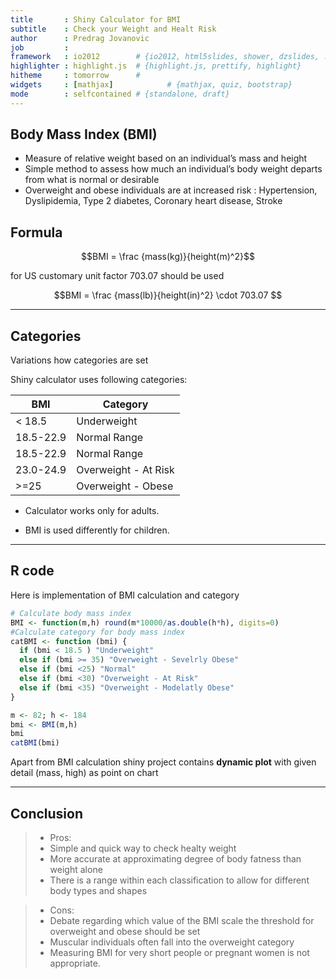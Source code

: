 ```yaml
---
title       : Shiny Calculator for BMI
subtitle    : Check your Weight and Healt Risk
author      : Predrag Jovanovic
job         : 
framework   : io2012        # {io2012, html5slides, shower, dzslides, ...}
highlighter : highlight.js  # {highlight.js, prettify, highlight}
hitheme     : tomorrow      # 
widgets     : [mathjax]            # {mathjax, quiz, bootstrap}
mode        : selfcontained # {standalone, draft}
---
```


## Body Mass Index (BMI)

- Measure of relative weight based on an individual's mass and height
- Simple method to assess how much an individual's body weight departs from what is normal or desirable 
- Overweight and obese individuals are at increased risk : Hypertension,  Dyslipidemia, Type 2 diabetes, Coronary heart disease, Stroke


## Formula

$$BMI = \frac {mass(kg)}{height(m)^2}$$

for US customary unit factor 703.07 should be used

$$BMI = \frac {mass(lb)}{height(in)^2} \cdot 703.07 $$

---

## Categories
Variations how categories are set 

Shiny calculator uses following categories:

BMI | Category
-----------|--------------------------
 < 18.5  | Underweight
18.5-22.9| Normal Range
18.5-22.9| Normal Range
23.0-24.9| Overweight - At Risk
  >=25| Overweight - Obese
  
- Calculator works only for adults.

- BMI is used differently for children.

---

## R code

Here is implementation of BMI calculation and category
```r
# Calculate body mass index
BMI <- function(m,h) round(m*10000/as.double(h*h), digits=0)
#Calculate category for body mass index
catBMI <- function (bmi) {
  if (bmi < 18.5 ) "Underweight"
  else if (bmi >= 35) "Overweight - Sevelrly Obese"
  else if (bmi <25) "Normal"
  else if (bmi <30) "Overweight - At Risk"
  else if (bmi <35) "Overweight - Modelatly Obese"
}

```

```r
m <- 82; h <- 184
bmi <- BMI(m,h)
bmi
catBMI(bmi)
```

Apart from BMI calculation shiny project contains **dynamic plot** with given detail (mass, high) as point on chart

--- 

## Conclusion

> - Pros:
    -  Simple and quick way to check healty weight
    -  More accurate at approximating degree of body fatness than weight alone
    -  There is a range within each classification to allow for different body types and shapes

> - Cons:
    -  Debate regarding  which value of the BMI scale the threshold for overweight and obese should be set  
    -  Muscular individuals often fall into the overweight category
    -  Measuring BMI for very short people or pregnant women is not appropriate.
